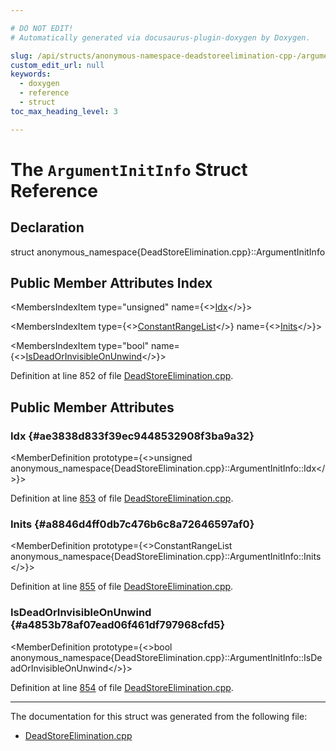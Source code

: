 ```yaml
---

# DO NOT EDIT!
# Automatically generated via docusaurus-plugin-doxygen by Doxygen.

slug: /api/structs/anonymous-namespace-deadstoreelimination-cpp-/argumentinitinfo
custom_edit_url: null
keywords:
  - doxygen
  - reference
  - struct
toc_max_heading_level: 3

---
```





# The `ArgumentInitInfo` Struct Reference

<DoxygenPage pluginConfig={pluginConfig}>



## Declaration

<CodeBlock>struct anonymous_namespace{DeadStoreElimination.cpp}::ArgumentInitInfo</CodeBlock>

## Public Member Attributes Index

<MembersIndex>

<MembersIndexItem
  type="unsigned"
  name={<><a href="#ae3838d833f39ec9448532908f3ba9a32">Idx</a></>}>
</MembersIndexItem>

<MembersIndexItem
  type={<><a href="/docs/api/classes/llvm/constantrangelist">ConstantRangeList</a></>}
  name={<><a href="#a8846d4ff0db7c476b6c8a72646597af0">Inits</a></>}>
</MembersIndexItem>

<MembersIndexItem
  type="bool"
  name={<><a href="#a4853b78af07ead06f461df797968cfd5">IsDeadOrInvisibleOnUnwind</a></>}>
</MembersIndexItem>

</MembersIndex>


Definition at line 852 of file <a href="/docs/api/files/lib/lib/transforms/lib/transforms/scalar/deadstoreelimination-cpp">DeadStoreElimination.cpp</a>.

<SectionDefinition>

## Public Member Attributes

### Idx {#ae3838d833f39ec9448532908f3ba9a32}

<MemberDefinition
  prototype={<>unsigned anonymous&#95;namespace&#123;DeadStoreElimination.cpp&#125;::ArgumentInitInfo::Idx</>}>

Definition at line <a href="/docs/api/files/lib/lib/transforms/lib/transforms/scalar/deadstoreelimination-cpp/#l00853">853</a> of file <a href="/docs/api/files/lib/lib/transforms/lib/transforms/scalar/deadstoreelimination-cpp">DeadStoreElimination.cpp</a>.
</MemberDefinition>

### Inits {#a8846d4ff0db7c476b6c8a72646597af0}

<MemberDefinition
  prototype={<>ConstantRangeList anonymous&#95;namespace&#123;DeadStoreElimination.cpp&#125;::ArgumentInitInfo::Inits</>}>

Definition at line <a href="/docs/api/files/lib/lib/transforms/lib/transforms/scalar/deadstoreelimination-cpp/#l00855">855</a> of file <a href="/docs/api/files/lib/lib/transforms/lib/transforms/scalar/deadstoreelimination-cpp">DeadStoreElimination.cpp</a>.
</MemberDefinition>

### IsDeadOrInvisibleOnUnwind {#a4853b78af07ead06f461df797968cfd5}

<MemberDefinition
  prototype={<>bool anonymous&#95;namespace&#123;DeadStoreElimination.cpp&#125;::ArgumentInitInfo::IsDeadOrInvisibleOnUnwind</>}>

Definition at line <a href="/docs/api/files/lib/lib/transforms/lib/transforms/scalar/deadstoreelimination-cpp/#l00854">854</a> of file <a href="/docs/api/files/lib/lib/transforms/lib/transforms/scalar/deadstoreelimination-cpp">DeadStoreElimination.cpp</a>.
</MemberDefinition>

</SectionDefinition>

<hr/>

The documentation for this struct was generated from the following file:

<ul>
<li><a href="/docs/api/files/lib/lib/transforms/lib/transforms/scalar/deadstoreelimination-cpp">DeadStoreElimination.cpp</a></li>
</ul>

</DoxygenPage>
